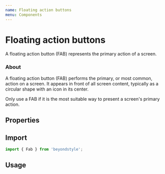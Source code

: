 ```yaml
---
name: Floating action buttons
menu: Components
---
```



# Floating action buttons

A floating action button (FAB) represents the primary action of a screen.

### About

A floating action button (FAB) performs the primary, or most common, action on a screen. It appears in front of all screen content, typically as a circular shape with an icon in its center.

Only use a FAB if it is the most suitable way to present a screen's primary action.

## Properties

<Props of={Fab} />

## Import

```js
import { Fab } from 'beyondstyle';
```

## Usage

<Playground>
  <div style={{ display: 'flex', alignItems: 'center', justifyContent: 'center' }}>
    <div style={{ margin: 8 }}>
      <Fab aria-label="primary" color="primary">
        <AddRounded />
      </Fab>
    </div>
    <div style={{ margin: 8 }}>
      <Fab aria-label="secondary" color="secondary">
        <AddRounded />
      </Fab>
    </div>
    <div style={{ margin: 8 }}>
      <Fab aria-label="tertiary" color="tertiary">
        <AddRounded />
      </Fab>
    </div>
    <div style={{ margin: 8 }}>
      <Fab aria-label="primary" disabled color="primary">
        <AddRounded />
      </Fab>
    </div>
  </div>
</Playground>

